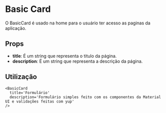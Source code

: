 # Basic Card

O BasicCard é usado na home para o usuário ter acesso as paginas da aplicação.

## Props

- **title**: É um string que representa o titulo da página.
- **description**: É um string que representa a descrição da página.


## Utilização

```
<BasicCard
  title='Formulário'
  description='Formulário simples feito com os componentes da Material UI e validações feitas com yup'
/>
```

